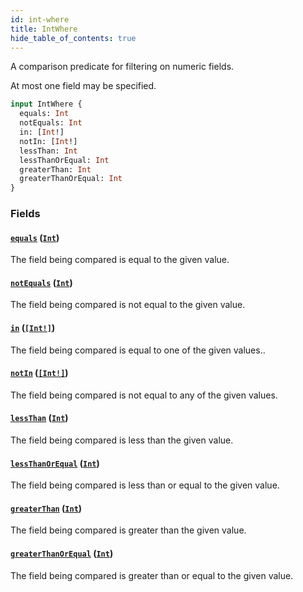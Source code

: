 ```yaml
---
id: int-where
title: IntWhere
hide_table_of_contents: true
---
```



A comparison predicate for filtering on numeric fields.

At most one field may be specified.

```graphql
input IntWhere {
  equals: Int
  notEquals: Int
  in: [Int!]
  notIn: [Int!]
  lessThan: Int
  lessThanOrEqual: Int
  greaterThan: Int
  greaterThanOrEqual: Int
}
```


### Fields

#### [`equals`](#) ([`Int`](/docs/directory-api-reference/schema/common/scalars/int))

The field being compared is equal to the given value.


#### [`notEquals`](#) ([`Int`](/docs/directory-api-reference/schema/common/scalars/int))

The field being compared is not equal to the given value.


#### [`in`](#) ([`[Int!]`](/docs/directory-api-reference/schema/common/scalars/int))

The field being compared is equal to one of the given values..


#### [`notIn`](#) ([`[Int!]`](/docs/directory-api-reference/schema/common/scalars/int))

The field being compared is not equal to any of the given values.


#### [`lessThan`](#) ([`Int`](/docs/directory-api-reference/schema/common/scalars/int))

The field being compared is less than the given value.


#### [`lessThanOrEqual`](#) ([`Int`](/docs/directory-api-reference/schema/common/scalars/int))

The field being compared is less than or equal to the given value.


#### [`greaterThan`](#) ([`Int`](/docs/directory-api-reference/schema/common/scalars/int))

The field being compared is greater than the given value.


#### [`greaterThanOrEqual`](#) ([`Int`](/docs/directory-api-reference/schema/common/scalars/int))

The field being compared is greater than or equal to the given value.




